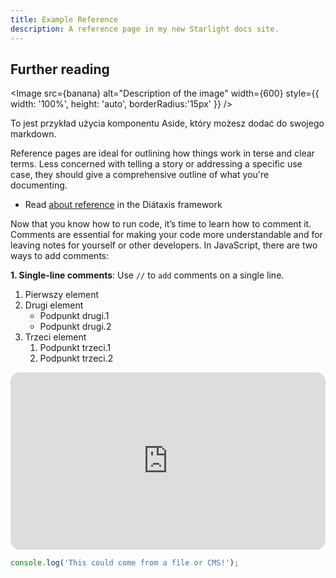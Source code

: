 ```yaml
---
title: Example Reference
description: A reference page in my new Starlight docs site.
---
```



## Further reading

<Image src={banana} alt="Description of the image" width={600} 
style={{ width: '100%', height: 'auto', borderRadius:'15px' }}  />

<Aside className="custom-aside" type="tip">
  To jest przykład użycia komponentu Aside, który możesz dodać do swojego markdown.
</Aside>

Reference pages are ideal for outlining how things work in terse and clear terms.
Less concerned with telling a story or addressing a specific use case, they should give a comprehensive outline of what you're documenting.

- Read [about reference](https://diataxis.fr/reference/) in the Diátaxis framework

Now that you know how to run code, it’s time to learn how to comment it. <br />Comments are essential for making your code more understandable and for leaving notes for yourself or other developers. In JavaScript, there are two ways to add comments:

**1. Single-line comments**: Use <code>//</code> to `add` comments on a single line.

1. Pierwszy element
2. Drugi element
   - Podpunkt drugi.1
   - Podpunkt drugi.2
3. Trzeci element
   1. Podpunkt trzeci.1
   2. Podpunkt trzeci.2

<div style="position: relative; padding-bottom: 56.25%; height: 0; overflow: hidden; max-width: 100%; height: auto; border-radius:15px">
  <iframe style="position: absolute; top: 0; left: 0; width: 100%; height: 100%;" 
    src="https://www.youtube.com/embed/dQw4w9WgXcQ" 
    title="YouTube video player" frameborder="0" 
    allow="accelerometer; autoplay; clipboard-write; encrypted-media; gyroscope; picture-in-picture" 
    allowfullscreen></iframe>
</div>

```js
console.log('This could come from a file or CMS!');
```